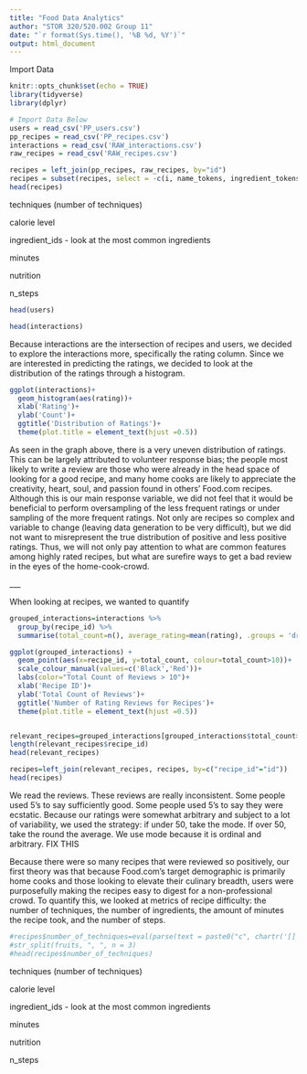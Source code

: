 ```yaml
---
title: "Food Data Analytics"
author: "STOR 320/520.002 Group 11"
date: "`r format(Sys.time(), '%B %d, %Y')`"
output: html_document
---
```


Import Data

```r
knitr::opts_chunk$set(echo = TRUE)
library(tidyverse)
library(dplyr)

# Import Data Below
users = read_csv('PP_users.csv')
pp_recipes = read_csv('PP_recipes.csv')
interactions = read_csv('RAW_interactions.csv')
raw_recipes = read_csv('RAW_recipes.csv')
```

```r
recipes = left_join(pp_recipes, raw_recipes, by="id")
recipes = subset(recipes, select = -c(i, name_tokens, ingredient_tokens, steps_tokens))
head(recipes)
```

techniques (number of techniques)

calorie level

ingredient_ids - look at the most common ingredients

minutes

nutrition

n_steps

```r
head(users)
```

```r
head(interactions)
```

Because interactions are the intersection of recipes and users, we decided to explore the interactions more, specifically the rating column. Since we are interested in predicting the ratings, we decided to look at the distribution of the ratings through a histogram.

```r
ggplot(interactions)+
  geom_histogram(aes(rating))+
  xlab('Rating')+
  ylab('Count')+
  ggtitle('Distribution of Ratings')+
  theme(plot.title = element_text(hjust =0.5))
```

As seen in the graph above, there is a very uneven distribution of ratings. This can be largely attributed to volunteer response bias; the people most likely to write a review are those who were already in the head space of looking for a good recipe, and many home cooks are likely to appreciate the creativity, heart, soul, and passion found in others' Food.com recipes. Although this is our main response variable, we did not feel that it would be beneficial to perform oversampling of the less frequent ratings or under sampling of the more frequent ratings. Not only are recipes so complex and variable to change (leaving data generation to be very difficult), but we did not want to misrepresent the true distribution of positive and less positive ratings. Thus, we will not only pay attention to what are common features among highly rated recipes, but what are surefire ways to get a bad review in the eyes of the home-cook-crowd.

\_\_\_

When looking at recipes, we wanted to quantify

```r
grouped_interactions=interactions %>% 
  group_by(recipe_id) %>% 
  summarise(total_count=n(), average_rating=mean(rating), .groups = 'drop')

ggplot(grouped_interactions) +
  geom_point(aes(x=recipe_id, y=total_count, colour=total_count>10))+
  scale_colour_manual(values=c('Black','Red'))+
  labs(color="Total Count of Reviews > 10")+
  xlab('Recipe ID')+
  ylab('Total Count of Reviews')+
  ggtitle('Number of Rating Reviews for Recipes')+
  theme(plot.title = element_text(hjust =0.5))


relevant_recipes=grouped_interactions[grouped_interactions$total_count>=10,]
length(relevant_recipes$recipe_id)
head(relevant_recipes)

recipes=left_join(relevant_recipes, recipes, by=c("recipe_id"="id"))
head(recipes)
```


We read the reviews. These reviews are really inconsistent. Some people used 5's to say sufficiently good. Some people used 5's to say they were ecstatic. Because our ratings were somewhat arbitrary and subject to a lot of variability, we used the strategy: if under 50, take the mode. If over 50, take the round the average. We use mode because it is ordinal and arbitrary. FIX THIS

Because there were so many recipes that were reviewed so positively, our first theory was that because Food.com's target demographic is primarily home cooks and those looking to elevate their culinary breadth, users were purposefully making the recipes easy to digest for a non-professional crowd. To quantify this, we looked at metrics of recipe difficulty: the number of techniques, the number of ingredients, the amount of minutes the recipe took, and the number of steps.

```r
#recipes$number_of_techniques=eval(parse(text = paste0("c", chartr('[]', '()', recipes$techniques))))
#str_split(fruits, ", ", n = 3)
#head(recipes$number_of_techniques)
```

techniques (number of techniques)

calorie level

ingredient_ids - look at the most common ingredients

minutes

nutrition

n_steps
